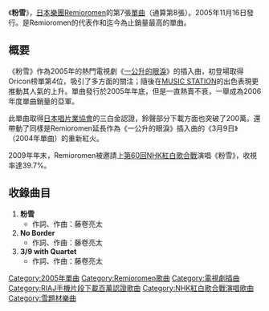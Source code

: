 {{Infobox Single
| Name           = 粉雪
| Artist         = [[Remioromen|Remioromen]]
| Album          = [[HORIZON_(Remioromen專輯)|HORIZON]]
| A-side         = 
| B-side         = 
| Released       = 2005年11月16日
| Format         = 
| Recorded       = 
| Genre          = [[J-POP|J-POP]]
| Length         = 
| Label          = [[SPEEDSTAR_RECORDS|SPEEDSTAR RECORDS]]
| Writer         = 藤卷亮太
| Producer       = [[小林武史|小林武史]]
| Certification  = *三白金（[[日本唱片協會|日本唱片協會]]）
*2 Million（鈴聲部分下載，[[日本唱片協會|日本唱片協會]]）
| Chart position = *週間最高排行第2位（[[Oricon|Oricon]]）
*2005年度年間排行第55位（[[Oricon|Oricon]]）
*2006年度年間排行第2位（[[Oricon|Oricon]]）
| Last single    = '''[[蒼藍世界|蒼藍世界]]'''<br />（2005年）
| This single    = '''粉雪'''<br />（2005年）
| Next single    = '''[[艷陽下|艷陽下]]'''<br />（2006年）
}}
《'''粉雪'''》，[[日本|日本]][[樂團|樂團]][[Remioromen|Remioromen]]的第7張[[單曲|單曲]]（通算第8張）。2005年11月16日發行。是Remioromen的代表作和迄今為止銷量最高的單曲。

== 概要 ==
《粉雪》作為2005年的熱門電視劇《[[一公升的眼淚_(電視劇)|一公升的眼淚]]》的插入曲，初登場取得Oricon榜單第4位，吸引了多方面的關注；隨後在[[MUSIC_STATION|MUSIC STATION]]的出色表現更推動其人氣的上升。單曲發行於2005年年底，但是一直熱賣不衰，一舉成為2006年度單曲銷量的亞軍。

此單曲取得[[日本唱片業協會|日本唱片業協會]]的三白金認證，鈴聲部分下載方面也突破了200萬。還帶動了同樣是Remioromen延長作為《一公升的眼淚》插入曲的《3月9日》（2004年單曲）的重新紅火。

2009年年末，Remioromen被邀請上[[第60回NHK紅白歌合戰|第60回NHK紅白歌合戰]]演唱《粉雪》，收視率達39.7%。

==收錄曲目==
# '''粉雪'''
#*作詞、作曲：藤卷亮太
# '''No Border'''
#*作詞、作曲：藤卷亮太
# '''3/9 with Quartet'''
#*作詞、作曲：藤卷亮太

{{Remioromen}}

{{DEFAULTSORT:Konayuki}}
[[Category:2005年單曲|Category:2005年單曲]]
[[Category:Remioromen歌曲|Category:Remioromen歌曲]]
[[Category:電視劇插曲|Category:電視劇插曲]]
[[Category:RIAJ手機片段下載百萬認證歌曲|Category:RIAJ手機片段下載百萬認證歌曲]]
[[Category:NHK紅白歌合戰演唱歌曲|Category:NHK紅白歌合戰演唱歌曲]]
[[Category:雪題材樂曲|Category:雪題材樂曲]]